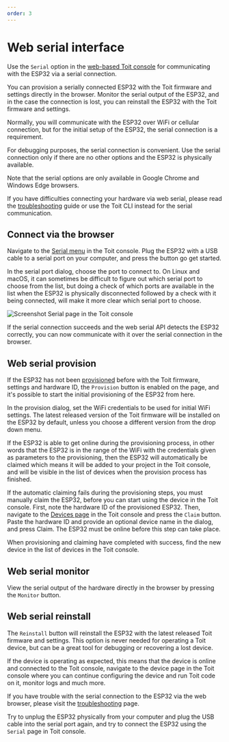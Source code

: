```yaml
---
order: 3
---
```



# Web serial interface

Use the `Serial` option in the [web-based Toit console](https://console.toit.io/serial)
for communicating with the ESP32 via a serial connection.

You can provision a serially connected ESP32 with the Toit firmware and settings directly in the browser.
Monitor the serial output of the ESP32, and in the case the connection is lost, you can reinstall the
ESP32 with the Toit firmware and settings.

Normally, you will communicate with the ESP32 over WiFi or cellular connection, but for the initial setup of the ESP32, the serial
connection is a requirement.

For debugging purposes, the serial connection is convenient. Use the serial connection only if there are no other options
and the ESP32 is physically available.

<Note type="warning" title="Limitations">

Note that the serial options are only available in
Google Chrome and Windows Edge browsers.

If you have difficulties connecting your hardware via web serial, please read the [troubleshooting](../serialport) guide or use the Toit CLI instead for the serial communication.

</Note>

## Connect via the browser

Navigate to the [Serial menu](https://console.toit.io/serial) in the Toit console. Plug the ESP32 with a USB cable to a serial port on your computer,
and press the button go get started.

In the serial port dialog, choose the port to connect to. On Linux and macOS, it can sometimes be difficult to figure out which serial port to
choose from the list, but doing a check of which ports are available in the list when the ESP32 is physically disconnected followed by a
check with it being connected, will make it more clear which serial port to choose.

<img src={Serial} alt="Screenshot Serial page in the Toit console" />

If the serial connection succeeds and the web serial API detects the ESP32 correctly, you can now communicate with
it over the serial connection in the browser.

## Web serial provision

If the ESP32 has not been [provisioned](../provision) before with the Toit firmware, settings and hardware ID, the `Provision` button
is enabled on the page, and it's possible to start the initial provisioning of the ESP32 from here.

In the provision dialog, set the WiFi credentials to be used for initial WiFi settings. The latest released version of the Toit firmware
will be installed on the ESP32 by default, unless you choose a different version from the drop down menu.

If the ESP32 is able to get online during the provisioning process, in other words that the ESP32 is in the range of the
WiFi with the credentials given as parameters to the provisioning, then the ESP32 will automatically be claimed which means it will be added 
to your project in the Toit console, and will be visible in the list of devices when the provision process has finished.

If the automatic claiming fails during the provisioning steps, you must manually claim the ESP32, before you can start using the
device in the Toit console. First, note the hardware ID of the provisioned ESP32. Then, navigate to the [Devices page](https://console.toit.io/devices) in the Toit console and
press the `Claim` button. Paste the hardware ID and provide an optional device name in the dialog, and press Claim.
The ESP32 must be online before this step can take place.

When provisioning and claiming have completed with success, find the new device in the list of devices in the Toit console.

## Web serial monitor

View the serial output of the hardware directly in the browser by pressing the `Monitor` button.

## Web serial reinstall

The `Reinstall` button will reinstall the ESP32 with the latest released Toit firmware and settings. This option is never needed for operating
a Toit device, but can be a great tool for debugging or recovering a lost device.

If the device is operating as expected, this means that the device is online and connected to the Toit console,
navigate to the device page in the Toit console where you can continue configuring the device and run Toit code on it,
monitor logs and much more.

<Note title="Trouble with web serial?">

If you have trouble with the serial connection to the ESP32 via the web browser,
please visit the [troubleshooting](../serialport) page.

Try to unplug the ESP32 physically from your computer and plug the USB cable into the serial port again,
and try to connect the ESP32 using the `Serial` page in Toit console.

</Note>
